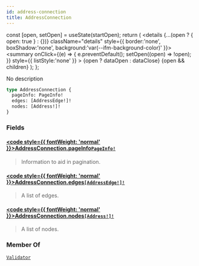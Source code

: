 ```yaml
---
id: address-connection
title: AddressConnection
---
```









  const [open, setOpen] = useState(startOpen);
  return (
    <details {...(open ? { open: true } : {})} className="details" style={{ border:'none', boxShadow:'none', background:'var(--ifm-background-color)' }}>
      <summary
        onClick={(e) => {
          e.preventDefault();
          setOpen((open) => !open);
        }}
        style={{ listStyle:'none' }}
      >
      {open ? dataOpen : dataClose}
      </summary>
      {open && children}
    </details>
  );
};








No description


```graphql
type AddressConnection {
  pageInfo: PageInfo!
  edges: [AddressEdge!]!
  nodes: [Address!]!
}
```




### Fields

#### [<code style={{ fontWeight: 'normal' }}>AddressConnection.<b>pageInfo</b></code>](#)<Bullet />[`PageInfo!`](/references/iota-api/iota-graphql/reference/types/objects/page-info) <Badge class="badge badge--secondary" text="non-null"/> <Badge class="badge badge--secondary" text="object"/> 
> 
> 
> Information to aid in pagination.
> 

#### [<code style={{ fontWeight: 'normal' }}>AddressConnection.<b>edges</b></code>](#)<Bullet />[`[AddressEdge!]!`](/references/iota-api/iota-graphql/reference/types/objects/address-edge) <Badge class="badge badge--secondary" text="non-null"/> <Badge class="badge badge--secondary" text="object"/> 
> 
> 
> A list of edges.
> 

#### [<code style={{ fontWeight: 'normal' }}>AddressConnection.<b>nodes</b></code>](#)<Bullet />[`[Address!]!`](/references/iota-api/iota-graphql/reference/types/objects/address) <Badge class="badge badge--secondary" text="non-null"/> <Badge class="badge badge--secondary" text="object"/> 
> 
> 
> A list of nodes.
> 





### Member Of

[`Validator`](/references/iota-api/iota-graphql/reference/types/objects/validator)  <Badge class="badge badge--secondary" text="object"/>

